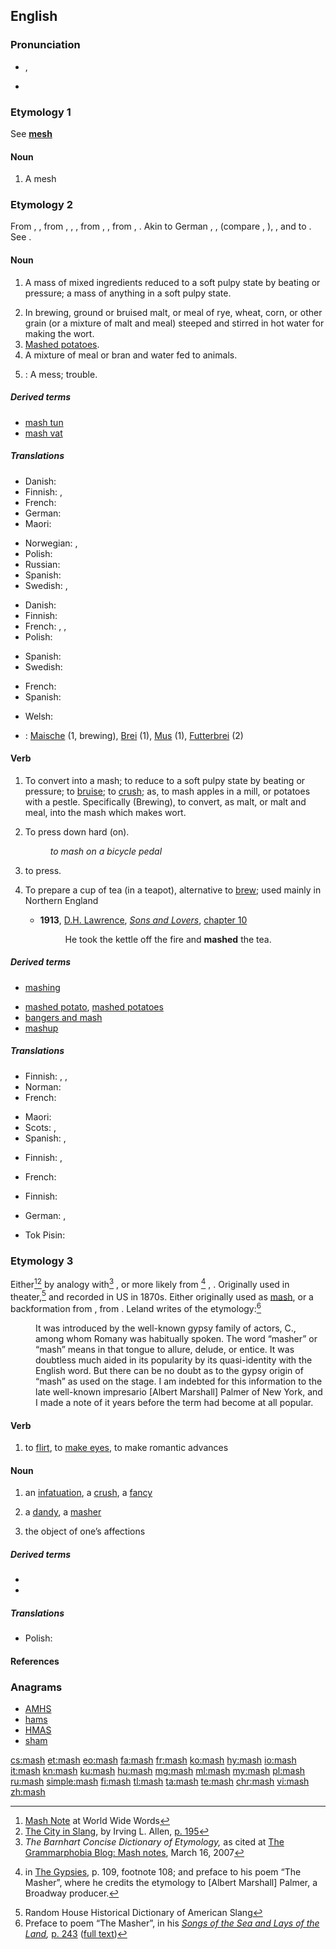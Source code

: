 {{also|MASH}}
==English==

===Pronunciation===
* {{enPR|măsh}}, {{IPA|/mæʃ/|lang=en}}
* {{rhymes|æʃ|lang=en}}

===Etymology 1===
See '''[[mesh]]'''

====Noun====
{{en-noun|es}}

# {{context|obsolete|lang=en}} A mesh

===Etymology 2===
From {{etyl|enm|en}} {{term|mash|lang=enm}}, {{term|mash|mash-|lang=enm}}, from {{etyl|ang|en}} {{term|mæsc|mǣsc-|lang=ang}}, {{term|masc|māsc-}}, {{term|max|māx-}}, from {{etyl|gem-pro|en}} {{m|gem-pro|*maiskaz}}, {{m|gem-pro|*maiskō||mixture, mash}}, from {{etyl|ine-pro|en}} {{m|ine-pro|*meiǵ-}}, {{m|ine-pro|*meiḱ-||to mix}}. Akin to German {{term|Meisch|lang=de}}, {{term|Maische||mash|lang=de}}, (compare {{term|meischen|lang=de}}, {{term|maischen||to mash, wash|lang=de}}), {{etyl|sv|-}} {{term|mäsk||mash|lang=sv}}, and to {{etyl|ang|-}} {{term|miscian||to mix|lang=ang}}. See {{l|en|mix}}.

====Noun====
{{en-noun|~|es}}

# {{context|uncountable|lang=en}} A mass of mixed ingredients reduced to a soft pulpy state by beating or pressure; a mass of anything in a soft pulpy state.
# In brewing, ground or bruised malt, or meal of rye, wheat, corn, or other grain (or a mixture of malt and meal) steeped and stirred in hot water for making the wort.
# [[mashed potatoes|Mashed potatoes]].<!--full definition is at "mashed potatoes"-->
# A mixture of meal or bran and water fed to animals.
# {{context|obsolete|lang=en}}: A mess; trouble.
#: {{rfquotek|Beaumont and Fletcher}}

=====Derived terms=====
* [[mash tun]]<!--'''Mash tun''', a large tub used in making mash and wort-->
* [[mash vat]]

=====Translations=====
{{trans-top|a mass of mixed ingredients}}
* Danish: {{t+|da|grød}}
* Finnish: {{t+|fi|muusi}}, {{t|fi|sose}}
* French: {{t+|fr|purée|f}}
* German: {{t+|de|Brei|m}}
* Maori: {{t|mi|pāhia}}
{{trans-mid}}
* Norwegian: {{t|no|mos|m}}, {{t+|no|grøt|m}}
* Polish: {{t+|pl|miazga|f}}
* Russian: {{t+|ru|пюре|n|sc=Cyrl}}
* Spanish: {{t+|es|mezcla|f}}
* Swedish: {{t+|sv|mos}}, {{t+|sv|gröt}}
{{trans-bottom}}

{{trans-top|in brewing}}
* Danish: {{t|da|mæsk}}
* Finnish: {{t+|fi|mäski}}
* French: {{t+|fr|empâtage|m}}, {{t+|fr|brassin|m}}, {{t|fr|maische|f}}
* Polish: {{t|pl|zacier|m}}
{{trans-mid}}
* Spanish: {{t|es|malta remojada|f}}
* Swedish: {{t+|sv|mäsk}}
{{trans-bottom}}

{{trans-see|mashed potatoes}}
{{trans-top|a mixture of meal or bran and water fed to animals}}
* French: {{t+|fr|mash|m}}
* Spanish: {{t+|es|amasijo|m}}
{{trans-mid}}
* Welsh: {{t|cy|llith|m}}
{{trans-bottom}}

{{trans-top|obsolete: a mess; trouble}}
{{trans-mid}}
{{trans-bottom}}

{{checktrans-top}}
* {{ttbc|de}}: [[Maische]] {{g|f}} (1, brewing), [[Brei]] {{g|m}} (1), [[Mus]] {{g|n}} (1), [[Futterbrei]] {{g|m}} (2)
{{checktrans-bottom}}

====Verb====
{{en-verb|es}}

# {{context|transitive|lang=en}} To convert into a mash; to reduce to a soft pulpy state by beating or pressure; to [[bruise]]; to [[crush]]; as, to mash apples in a mill, or potatoes with a pestle. Specifically (Brewing), to convert, as malt, or malt and meal, into the mash which makes wort.
# {{context|transitive|lang=en}} To press down hard (on).
#: ''to mash on a bicycle pedal''
# {{context|transitive|southern US|informal|lang=en}} to press.
# {{context|transitive|UK|lang=en}} To prepare a cup of tea (in a teapot), alternative to [[brew]]; used mainly in Northern England
#* '''1913''', [[w:D. H. Lawrence|D.H. Lawrence]], ''[[s:Sons_and_Lovers|Sons and Lovers]]'', [[s:Sons and Lovers/Chapter 10|chapter 10]]
#*: He took the kettle off the fire and '''mashed''' the tea.

=====Derived terms=====
* [[mashing]]
<!--* [[mashing tub]], a tub for making the mash in breweries and distilleries-->
* [[mashed potato]], [[mashed potatoes]]<!-- plural noun (Originally lower class colloquial from early 1900s) Potatoes which have been boiled and mashed to a pulpy consistency, usu. with sparing addition of milk, salt, butter, or other flavoring. It is a popular accompaniment to a meat course-->
* [[bangers and mash]]
* [[mashup]]

=====Translations=====
{{trans-top|convert (something) into a mash}}
* Finnish: {{t|fi|muusata}}, {{t|fi|muhentaa}},  {{t|fi|survoa}}
* Norman: {{t|nrf|hadgi}}
* French: {{t+|fr|écraser}}
{{trans-mid}}
* Maori: {{t|mi|whakapē}}
* Scots: {{t|sco|champ}}, {{t|sco|pran}}
* Spanish: {{t+|es|machacar}}, {{t|es|hacer puré}}
{{trans-bottom}}

{{trans-top|press down hard on (something)}}
* Finnish: {{t|fi|survoa}},  {{t|fi|survaista}}
{{trans-mid}}
* French: {{t+|fr|écraser}}
{{trans-bottom}}

{{trans-top|press (something)}}
* Finnish: {{t+|fi|puristaa}}
{{trans-mid}}
{{trans-bottom}}

{{checktrans-top}}
* German: {{t-check|de|mischen}}, {{t-check|de|zerstampfen}}
{{trans-mid}}
* Tok Pisin: {{t-check|tpi|paitim}}
{{trans-bottom}}

===Etymology 3===
Either<ref>[http://www.worldwidewords.org/qa/qa-mas1.htm Mash Note] at World Wide Words</ref><ref>[http://books.google.com/books?id=j41z0yeKbeIC&pg=PA195&dq=masher The City in Slang], by Irving L. Allen, [http://books.google.com/books?id=j41z0yeKbeIC&pg=PA195&dq=masher p. 195]</ref> by analogy with<ref>''The Barnhart Concise Dictionary of Etymology,'' as cited at [http://www.grammarphobia.com/blog/2007/03/mash-notes.html The Grammarphobia Blog: Mash notes], March 16, 2007</ref> {{term|mash||to press, to soften}}, or more likely from {{etyl|rom|en}}<ref>{{w|Charles Godfrey Leland}} in [http://www.gutenberg.org/etext/22939 The Gypsies], p. 109, footnote 108; and preface to his poem “The Masher”, where he credits the etymology to [Albert Marshall] Palmer, a Broadway producer.</ref> {{term|masha||a fascinator, an enticer|lang=rom}}, {{term|mashdva||fascination, enticement|lang=rom}}. Originally used in theater,<ref>Random House Historical Dictionary of American Slang</ref> and recorded in US in 1870s. Either originally used as [[mash]], or a backformation from {{term|masher}}, from {{term|masha}}. Leland writes of the etymology:<ref>Preface to poem “The Masher”, in his ''[http://books.google.com/books?id=B2GmNo96450C Songs of the Sea and Lays of the Land],'' [http://books.google.com/books?id=B2GmNo96450C&printsec=frontcover#PPA243,M1 p. 243] ([http://www.archive.org/stream/songsofthesea00lelarich/songsofthesea00lelarich_djvu.txt full text])</ref>
: It was introduced by the well-known gypsy family of actors, C., among whom Romany was habitually spoken. The word “masher” or “mash” means in that tongue to allure, delude, or entice. It was doubtless much aided in its popularity by its quasi-identity with the English word. But there can be no doubt as to the gypsy origin of “mash” as used on the stage. I am indebted for this information to the late well-known impresario [Albert Marshall] Palmer of New York, and I made a note of it years before the term had become at all popular.

====Verb====
{{en-verb|mashes|mashing|mashed}}

# to [[flirt]], to [[make eyes]], to make romantic advances

====Noun====
{{en-noun|es}}

# {{context|obsolete|lang=en}} an [[infatuation]], a [[crush]], a [[fancy]]
# {{context|obsolete|lang=en}} a [[dandy]], a [[masher]]
# {{context|obsolete|lang=en}} the object of one’s affections {{qualifier|either sex}}

=====Derived terms=====
* {{l|en|mash note}}
* {{l|en|masher}}

=====Translations=====
{{trans-top|an infatuation, a crush, a fancy}}
* Polish: {{t+|pl|flirt|m}}
{{trans-mid}}
{{trans-bottom}}

====References====
<references/>

===Anagrams===
* [[AMHS#English|AMHS]]
* [[hams#English|hams]]
* [[HMAS#English|HMAS]]
* [[sham#English|sham]]

[[cs:mash]]
[[et:mash]]
[[eo:mash]]
[[fa:mash]]
[[fr:mash]]
[[ko:mash]]
[[hy:mash]]
[[io:mash]]
[[it:mash]]
[[kn:mash]]
[[ku:mash]]
[[hu:mash]]
[[mg:mash]]
[[ml:mash]]
[[my:mash]]
[[pl:mash]]
[[ru:mash]]
[[simple:mash]]
[[fi:mash]]
[[tl:mash]]
[[ta:mash]]
[[te:mash]]
[[chr:mash]]
[[vi:mash]]
[[zh:mash]]